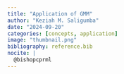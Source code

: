 ```yaml
---
title: "Application of GMM"
author: "Keziah M. Saligumba"
date: "2024-09-20"
categories: [concepts, application]
image: "thumbnail.png"
bibliography: reference.bib
nocite: |
  @bishopcprml
---
```

